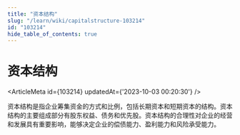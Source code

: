 ```yaml
---
title: "资本结构"
slug: "/learn/wiki/capitalstructure-103214"
id: "103214"
hide_table_of_contents: true
---
```



# 资本结构

<ArticleMeta id={103214} updatedAt={'2023-10-03 00:20:30'} />
<div className='border-solid border-b border-t-0 my-4 border-[var(--ifm-color-gray-300)]' />

资本结构是指企业筹集资金的方式和比例，包括长期资本和短期资本的结构。资本结构的主要组成部分有股东权益、债务和优先股。资本结构的合理性对企业的经营和发展具有重要影响，能够决定企业的偿债能力、盈利能力和风险承受能力。
